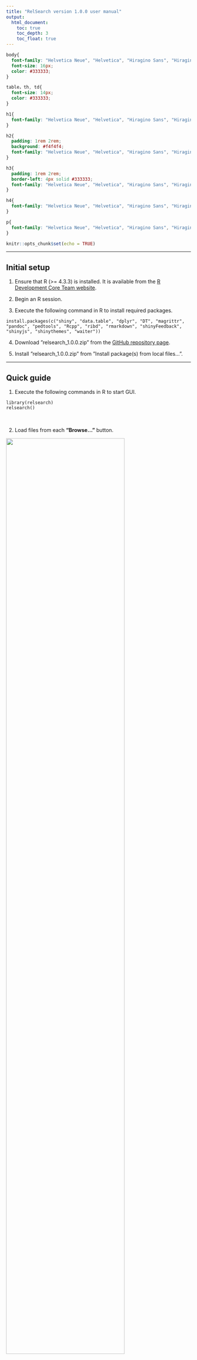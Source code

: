 ```yaml
---
title: "RelSearch version 1.0.0 user manual"
output:
  html_document:
    toc: true
    toc_depth: 3
    toc_float: true
---
```


```css
body{
  font-family: "Helvetica Neue", "Helvetica", "Hiragino Sans", "Hiragino Kaku Gothic ProN", "Arial", "Yu Gothic", "Meiryo", sans-serif;
  font-size: 16px;
  color: #333333;
}

table，th, td{
  font-size: 14px;
  color: #333333;
}

h1{
  font-family: "Helvetica Neue", "Helvetica", "Hiragino Sans", "Hiragino Kaku Gothic ProN", "Arial", "Yu Gothic", "Meiryo", sans-serif;
}

h2{
  padding: 1rem 2rem;
  background: #f4f4f4;
  font-family: "Helvetica Neue", "Helvetica", "Hiragino Sans", "Hiragino Kaku Gothic ProN", "Arial", "Yu Gothic", "Meiryo", sans-serif;
}

h3{
  padding: 1rem 2rem;
  border-left: 4px solid #333333;
  font-family: "Helvetica Neue", "Helvetica", "Hiragino Sans", "Hiragino Kaku Gothic ProN", "Arial", "Yu Gothic", "Meiryo", sans-serif;
}

h4{
  font-family: "Helvetica Neue", "Helvetica", "Hiragino Sans", "Hiragino Kaku Gothic ProN", "Arial", "Yu Gothic", "Meiryo", sans-serif;
}

p{
  font-family: "Helvetica Neue", "Helvetica", "Hiragino Sans", "Hiragino Kaku Gothic ProN", "Arial", "Yu Gothic", "Meiryo", sans-serif;
}
```

```r
knitr::opts_chunk$set(echo = TRUE)
```

---

## Initial setup

1. Ensure that R (>= 4.3.3) is installed. It is available from the <a href="http://www.R-project.org" target="_blank">R Development Core Team website</a>.

2. Begin an R session.

3. Execute the following command in R to install required packages.

```
install.packages(c("shiny", "data.table", "dplyr", "DT", "magrittr", "pandoc", "pedtools", "Rcpp", "ribd", "rmarkdown", "shinyFeedback", "shinyjs", "shinythemes", "waiter"))
```

4. Download ”relsearch_1.0.0.zip” from the <a href="https://github.com/manabe0322/relsearch/releases" target="_blank">GitHub repository page</a>.

5. Install ”relsearch_1.0.0.zip” from ”Install package(s) from local files...”.

---

## Quick guide

1. Execute the following commands in R to start GUI.

```
library(relsearch)
relsearch()
```

<br>

2. Load files from each **"Browse..."** button.

<img src="fig_quick_1.jpg" width="80%">

<br>

3. Click the **"Analysis"** button.

<img src="fig_quick_2.jpg" width="80%">

<br>

4. After finishing the analysis, the result window is automatically opened.

<img src="fig_quick_3.jpg" width="80%">

**Note** See Section [Result](#sec_result) for navigation of the result window

<br>

5. Select **Project** ▶ **Save project**.

<img src="fig_quick_4.jpg" width="80%">

<br>

6. Enter the project name and click the **"Save as"** button.

<img src="fig_quick_5.jpg" width="80%">

**Note** The saved project can be loaded from **Project** ▶ **Load project**. How to handle projects is described in section [Other functions](#sec_other_func).

<br>

---

<a id="sec_files"></a>

## Files

### STR: Victim database

### STR: Reference database

### STR: Allele frequencies

### Y-STR: Victim database

### Y-STR: Reference database

### mtDNA: Victim database

### mtDNA: Reference database

---

<a id="sec_setting"></a>

## Setting

### Criteria

### Relationship

### Mutation rate

### Other parameters

---

<a id="sec_result"></a>

## Result

---

<a id="sec_other_func"></a>

## Other functions

### Project

### View database

### Example files

---

## Computational principle

### STR

### Y-STR

### mtDNA


